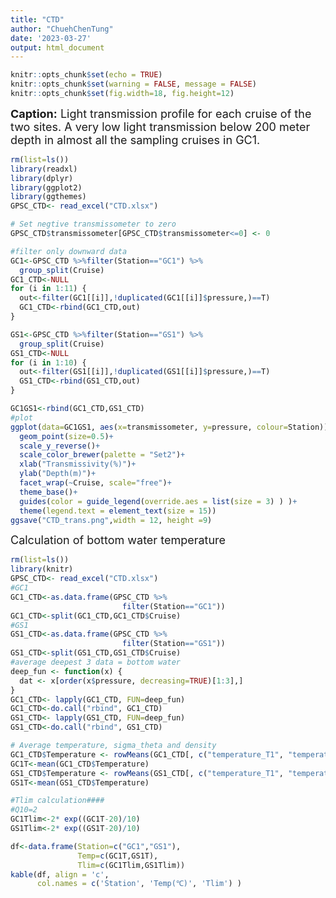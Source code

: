 ```yaml
---
title: "CTD"
author: "ChuehChenTung"
date: '2023-03-27'
output: html_document
---
```

```r
knitr::opts_chunk$set(echo = TRUE)
knitr::opts_chunk$set(warning = FALSE, message = FALSE) 
knitr::opts_chunk$set(fig.width=18, fig.height=12) 
```

<font size="4"> 
**Caption:**
Light transmission profile for each cruise of the two sites. A very low light transmission below 200 meter depth in almost all the sampling cruises in GC1. 
</font>
```r
rm(list=ls())
library(readxl)
library(dplyr)
library(ggplot2)
library(ggthemes)
GPSC_CTD<- read_excel("CTD.xlsx")

# Set negtive transmissometer to zero
GPSC_CTD$transmissometer[GPSC_CTD$transmissometer<=0] <- 0 

#filter only downward data
GC1<-GPSC_CTD %>%filter(Station=="GC1") %>% 
  group_split(Cruise)
GC1_CTD<-NULL
for (i in 1:11) { 
  out<-filter(GC1[[i]],!duplicated(GC1[[i]]$pressure,)==T)
  GC1_CTD<-rbind(GC1_CTD,out)
} 

GS1<-GPSC_CTD %>%filter(Station=="GS1") %>% 
  group_split(Cruise)
GS1_CTD<-NULL
for (i in 1:10) { 
  out<-filter(GS1[[i]],!duplicated(GS1[[i]]$pressure,)==T)
  GS1_CTD<-rbind(GS1_CTD,out)
} 

GC1GS1<-rbind(GC1_CTD,GS1_CTD)
#plot 
ggplot(data=GC1GS1, aes(x=transmissometer, y=pressure, colour=Station))+
  geom_point(size=0.5)+
  scale_y_reverse()+
  scale_color_brewer(palette = "Set2")+
  xlab("Transmissivity(%)")+
  ylab("Depth(m)")+
  facet_wrap(~Cruise, scale="free")+
  theme_base()+
  guides(color = guide_legend(override.aes = list(size = 3) ) )+
  theme(legend.text = element_text(size = 15))
ggsave("CTD_trans.png",width = 12, height =9)
```

<font size="4"> 
Calculation of bottom water temperature
</font>
```r
rm(list=ls())
library(knitr)
GPSC_CTD<- read_excel("CTD.xlsx")
#GC1
GC1_CTD<-as.data.frame(GPSC_CTD %>%
                         filter(Station=="GC1"))
GC1_CTD<-split(GC1_CTD,GC1_CTD$Cruise)
#GS1
GS1_CTD<-as.data.frame(GPSC_CTD %>%
                         filter(Station=="GS1"))
GS1_CTD<-split(GS1_CTD,GS1_CTD$Cruise)
#average deepest 3 data = bottom water
deep_fun <- function(x) {
  dat <- x[order(x$pressure, decreasing=TRUE)[1:3],]
}
GC1_CTD<- lapply(GC1_CTD, FUN=deep_fun) 
GC1_CTD<-do.call("rbind", GC1_CTD)
GS1_CTD<- lapply(GS1_CTD, FUN=deep_fun) 
GS1_CTD<-do.call("rbind", GS1_CTD)

# Average temperature, sigma_theta and density
GC1_CTD$Temperature <- rowMeans(GC1_CTD[, c("temperature_T1", "temperature_T2")], na.rm=TRUE)
GC1T<-mean(GC1_CTD$Temperature)
GS1_CTD$Temperature <- rowMeans(GS1_CTD[, c("temperature_T1", "temperature_T2")], na.rm=TRUE)
GS1T<-mean(GS1_CTD$Temperature)

#Tlim calculation####
#Q10=2 
GC1Tlim<-2* exp((GC1T-20)/10)
GS1Tlim<-2* exp((GS1T-20)/10)

df<-data.frame(Station=c("GC1","GS1"),
               Temp=c(GC1T,GS1T),
               Tlim=c(GC1Tlim,GS1Tlim))
kable(df, align = 'c',
      col.names = c('Station', 'Temp(℃)', 'Tlim') )
```

